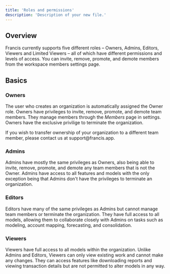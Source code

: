 ```yaml
---
title: 'Roles and permissions'
description: 'Description of your new file.'
---
```


## Overview

Francis currently supports five different roles – Owners, Admins, Editors, Viewers and Limited Viewers – all of which have different permissions and levels of access. You can invite, remove, promote, and demote members from the workspace members settings page.

## Basics

### Owners

The user who creates an organization is automatically assigned the Owner role. Owners have privileges to invite, remove, promote, and demote team members. They manage members through the *Members* page in settings. Owners have the exclusive privilige to terminate the organization.

<Tip>
  If you wish to transfer ownership of your organization to a different team member, please contact us at support@francis.app.
</Tip>

### Admins

Admins have mostly the same privileges as Owners, also being able to invite, remove, promote, and demote any team members that is not the Owner. Admins have access to all features and models with the only exception being that Admins don't have the privileges to terminate an organization.

### Editors

Editors have many of the same privileges as Admins but cannot manage team members or terminate the organization. They have full access to all models, allowing them to collaborate closely with Admins on tasks such as modeling, account mapping, forecasting, and consolidation.

### Viewers

Viewers have full access to all models within the organization. Unlike Admins and Editors, Viewers can only view existing work and cannot make any changes. They can access features like downloading reports and viewing transaction details but are not permitted to alter models in any way.